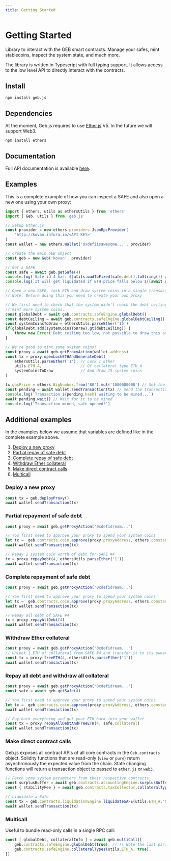 ```yaml
---
title: Getting Started
---
```


# Getting Started

Library to interact with the GEB smart contracts. Manage your safes, mint stablecoins, inspect the system state, and much more.

The library is written in Typescript with full typing support. It allows access to the low level API to directly interact with the contracts.

## Install

```text
npm install geb.js
```

## Dependencies

At the moment, Geb.js requires to use [Ether.js](https://www.npmjs.com/package/ethers) V5. In the future we will support Web3.

```text
npm install ethers
```

## Documentation

Full API documentation is available [here](/geb-js/getting-started).

## Examples

This is a complete example of how you can inspect a SAFE and also open a new one using your own proxy:

```typescript
import { ethers, utils as ethersUtils } from 'ethers'
import { Geb, utils } from 'geb.js'

// Setup Ether.js
const provider = new ethers.providers.JsonRpcProvider(
    'http://kovan.infura.io/<API KEY>'
)
const wallet = new ethers.Wallet('0xdefiisawesome...', provider)

// Create the main GEB object
const geb = new Geb('kovan', provider)

// Get a SAFE
const safe = await geb.getSafe(4)
console.log(`Safe id 4 has: ${utils.wadToFixed(safe.debt).toString()} worth of debt.`)
console.log(`It will get liquidated if ETH price falls below ${(await safe.liquidationPrice())?.toString()} USD.`)

// Open a new SAFE, lock ETH and draw system coins in a single transaction using a proxy
// Note: Before doing this you need to create your own proxy

// We first need to check that the system didn't reach the debt ceiling so that we can
// mint more system coins.
const globalDebt = await geb.contracts.safeEngine.globalDebt()
const debtCeiling = await geb.contracts.safeEngine.globalDebtCeiling()
const systemCoinsToDraw = ethersUtils.parseEther('15')
if(globalDebt.add(systemCoinsToDraw).gt(debtCeiling)) {
    throw new Error('Debt ceiling too low, not possible to draw this amount of system coins.')
}

// We're good to mint some system coins! 
const proxy = await geb.getProxyAction(wallet.address)
const tx = proxy.openLockETHAndGenerateDebt(
    ethersUtils.parseEther('1'), // Lock 1 Ether
    utils.ETH_A,                 // Of collateral type ETH_A
    systemCoinsToDraw            // And draw 15 system coins
)

tx.gasPrice = ethers.BigNumber.from('80').mul('1000000000') // Set the gas price to 80 Gwei
const pending = await wallet.sendTransaction(tx) // Send the transaction
console.log(`Transaction ${pending.hash} waiting to be mined...`)
await pending.wait() // Wait for it to be mined
console.log('Transaction mined, safe opened!')
```

## Additional examples

In the examples below we assume that variables are defined like in the complete example above.

1. [Deploy a new proxy](getting-started.md#deploy-a-new-proxy)
2. [Partial repay of safe debt](getting-started.md#partial-repay-of-safe-debt)
3. [Complete repay of safe debt](getting-started.md#complete-repay-of-safe-debt)
4. [Withdraw Ether collateral](getting-started.md#withdraw-ether-collateral)
5. [Make direct contract calls](getting-started.md#make-direct-contract-calls)
6. [Multicall](getting-started.md#Multicall)

### Deploy a new proxy

```typescript
const tx = geb.deployProxy()
await wallet.sendTransaction(tx)
```

### Partial repayment of safe debt

```typescript
const proxy = await geb.getProxyAction("0xdefidream...")

// You first need to approve your proxy to spend your system coins
let tx =  geb.contracts.coin.approve(proxy.proxyAddress, ethers.constants.MaxUint256)
await wallet.sendTransaction(tx)

// Repay 1 system coin worth of debt for SAFE #4
tx = proxy.repayDebt(4, ethersUtils.parseEther('1'))
await wallet.sendTransaction(tx)
```

### Complete repayment of safe debt

```typescript
const proxy = await geb.getProxyAction("0xdefidream...")

// You first need to approve your proxy to spend your system coins
let tx =  geb.contracts.coin.approve(proxy.proxyAddress, ethers.constants.MaxUint256)
await wallet.sendTransaction(tx)

// Repay all debt of SAFE #4
tx = proxy.repayAllDebt(4)
await wallet.sendTransaction(tx)
```

### Withdraw Ether collateral

```typescript
const proxy = await geb.getProxyAction("0xdefidream...")
// Unlock 1 ETH of collateral from SAFE #4 and transfer it to its owner 
const tx = proxy.freeETH(4, ethersUtils.parseEther('1'))
await wallet.sendTransaction(tx)
```

### Repay all debt and withdraw all collateral

```typescript
const proxy = await geb.getProxyAction("0xdefidream...")
const safe = await geb.getSafe(4)

// You first need to approve your proxy to spend your system coins
let tx =  geb.contracts.coin.approve(proxy.proxyAddress, ethers.constants.MaxUint256)
await wallet.sendTransaction(tx)

// Pay back everything and get your ETH back into your wallet
const tx = proxy.repayAllDebtAndFreeETH(4, safe.collateral)
await wallet.sendTransaction(tx)
```

### Make direct contract calls

Geb.js exposes all contract APIs of all core contracts in the `Geb.contracts` object. Solidity functions that are read-only \(`view` or `pure`\) return asynchronously the expected value from the chain. State changing functions will return a transaction object to passed to `ether.js` or `web3`.

```typescript
// Fetch some system parameters from their respective contracts
const surplusBuffer = await geb.contracts.accountingEngine.surplusBuffer()
const { stabilityFee } = await geb.contracts.taxCollector.collateralTypes(utils.ETH_A)

// Liquidate a Safe
const tx = geb.contracts.liquidationEngine.liquidateSAFE(utils.ETH_A,"0xdefidream...");
await wallet.sendTransaction(tx)
```

### Multicall

Useful to bundle read-only calls in a single RPC call:

```typescript
const [ globalDebt, collateralInfo ] = await geb.multiCall([
    geb.contracts.safeEngine.globalDebt(true), // !! Note the last parameter set to true.
    geb.contracts.safeEngine.collateralTypes(utils.ETH_A, true),
])
```

